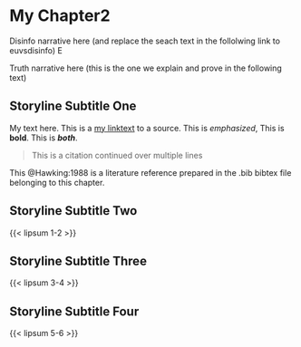 # My Chapter2 {#sec-my-chapter}

<!-- This is a comment -->

\index{MyFirstKeyword}
\index{MyFirstKeyword!FirstSubtopic}
\index{MyFirstKeyword!SecondSubtopic}
\index{MySecondKeyword}
\index{MySecondKeyword!FirstSubtopic}
\index{MySecondKeyword!SecondSubtopic}

::: {.callout-caution title="Myth"}
Disinfo narrative here (and replace the seach text in the follolwing link to euvsdisinfo)
[![Explain the link in this ALT Text](../all_common_img/EUvsDisinfo_faviconV2.png){height=1em}](https://euvsdisinfo.eu/disinformation-cases/?text=MyFirstKeyword+MySecondKeyword&disinfo_language[]=English&sort=relevance)
:::

::: {.callout-tip title="Truth"}
Truth narrative here (this is the one we explain and prove in the following text)
:::

## Storyline Subtitle One

My text here. This is a [my linktext](https://URL) to a source. This is *emphasized*, This is __bold__. This is __*both*__.  

> This is a citation
> continued over multiple lines

This @Hawking:1988 is a literature reference prepared in the .bib bibtex file belonging to this chapter. 


## Storyline Subtitle Two

<!-- {{< lipsum 1-2 >}} is just a placeholder for dummy text -->
{{< lipsum 1-2 >}}

## Storyline Subtitle Three

{{< lipsum 3-4 >}}

## Storyline Subtitle Four

{{< lipsum 5-6 >}}

